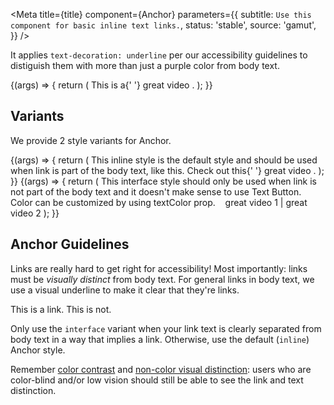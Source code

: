 

<Meta
  title={title}
  component={Anchor}
  parameters={{
    subtitle: `Use this component for basic inline text links.`,
    status: 'stable',
    source: 'gamut',
  }}
/>

It applies `text-decoration: underline` per our accessibility guidelines to distiguish them with more than just a purple color from body text.

<Canvas>
  <Story name="Anchor">
    {(args) => {
      return (
        <Text>
          This is a{' '}
          <Anchor
            {...args}
            href="https://www.youtube.com/watch?v=dQw4w9WgXcQ"
            target="_blank"
          >
            great video
          </Anchor>
          .
        </Text>
      );
    }}
  </Story>
</Canvas>

<PropsTable story="Anchor" />

## Variants

We provide 2 style variants for Anchor.

<Canvas>
  <Story name="Inline" args={{ variant: 'inline' }}>
    {(args) => {
      return (
        <Text>
          This inline style is the default style and should be used when link is
          part of the body text, like this. Check out this{' '}
          <Anchor
            {...args}
            href="https://www.youtube.com/watch?v=dQw4w9WgXcQ"
            target="_blank"
          >
            great video
          </Anchor>
          .
        </Text>
      );
    }}
  </Story>
</Canvas>

<Canvas>
  <Story name="Interface" args={{ variant: 'interface' }}>
    {(args) => {
      return (
        <Text>
          This interface style should only be used when link is not part of the
          body text and it doesn&apos;t make sense to use Text Button. Color can
          be customized by using textColor prop. &nbsp;&nbsp;
          <Anchor
            {...args}
            href="https://www.youtube.com/watch?v=dQw4w9WgXcQ"
            target="_blank"
          >
            great video 1
          </Anchor> | <Anchor
            {...args}
            href="https://www.youtube.com/watch?v=dQw4w9WgXcQ"
            target="_blank"
          >
            great video 2
          </Anchor>
        </Text>
      );
    }}
  </Story>
</Canvas>

## Anchor Guidelines

Links are really hard to get right for accessibility!
Most importantly: links must be _visually distinct_ from body text.
For general links in body text, we use a visual underline to make it clear that they're links.

<Text>
  <Anchor href="/">This is a link</Anchor>. This is not.
</Text>

Only use the `interface` variant when your link text is clearly separated from body text in a way that implies a link. Otherwise, use the default (`inline`) Anchor style.

Remember [color contrast](https://www.w3.org/WAI/WCAG21/Understanding/contrast-minimum.html) and [non-color visual distinction](https://www.w3.org/TR/WCAG20-TECHS/F73.html): users who are color-blind and/or low vision should still be able to see the link and text distinction.
